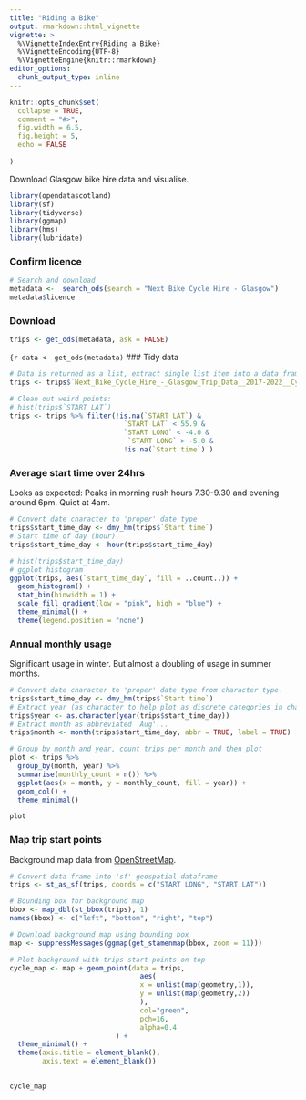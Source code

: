 ```yaml
---
title: "Riding a Bike"
output: rmarkdown::html_vignette
vignette: >
  %\VignetteIndexEntry{Riding a Bike}
  %\VignetteEncoding{UTF-8}
  %\VignetteEngine{knitr::rmarkdown}
editor_options: 
  chunk_output_type: inline
---
```


```r
knitr::opts_chunk$set(
  collapse = TRUE,
  comment = "#>", 
  fig.width = 6.5,
  fig.height = 5,
  echo = FALSE
  
)
```

Download Glasgow bike hire data and visualise.

```r
library(opendatascotland)
library(sf)
library(tidyverse)
library(ggmap)
library(hms)
library(lubridate)
```

### Confirm licence



```r
# Search and download
metadata <-  search_ods(search = "Next Bike Cycle Hire - Glasgow")
metadata$licence
```

### Download

```r
trips <- get_ods(metadata, ask = FALSE)
```

``` {r
data <- get_ods(metadata)
```
###  Tidy data

```r
# Data is returned as a list, extract single list item into a data frame
trips <- trips$`Next_Bike_Cycle_Hire_-_Glasgow_Trip_Data__2017-2022__Cycling_Scotland`

# Clean out weird points:
# hist(trips$`START LAT`)
trips <- trips %>% filter(!is.na(`START LAT`) & 
                            `START LAT` < 55.9 &
                            `START LONG` < -4.0 &
                             `START LONG` > -5.0 &
                            !is.na(`Start time`) )
```

### Average start time over 24hrs

Looks as expected: Peaks in morning rush hours 7.30-9.30 and evening around 6pm.
Quiet at 4am.

```r
# Convert date character to 'proper' date type
trips$start_time_day <- dmy_hm(trips$`Start time`)
# Start time of day (hour)
trips$start_time_day <- hour(trips$start_time_day)

# hist(trips$start_time_day)
# ggplot histogram
ggplot(trips, aes(`start_time_day`, fill = ..count..)) +
  geom_histogram() +
  stat_bin(binwidth = 1) +
  scale_fill_gradient(low = "pink", high = "blue") +
  theme_minimal() +
  theme(legend.position = "none")
```

### Annual monthly usage

Significant usage in winter. But almost a doubling of usage in summer months.

```r
# Convert date character to 'proper' date type from character type.
trips$start_time_day <- dmy_hm(trips$`Start time`)
# Extract year (as character to help plot as discrete categories in chart)
trips$year <- as.character(year(trips$start_time_day))
# Extract month as abbreviated 'Aug'...
trips$month <- month(trips$start_time_day, abbr = TRUE, label = TRUE)

# Group by month and year, count trips per month and then plot
plot <- trips %>%
  group_by(month, year) %>%
  summarise(monthly_count = n()) %>%
  ggplot(aes(x = month, y = monthly_count, fill = year)) +
  geom_col() +
  theme_minimal()

plot
```

### Map trip start points

Background map data from [OpenStreetMap](https://www.openstreetmap.org/copyright).

```r
# Convert data frame into 'sf' geospatial dataframe
trips <- st_as_sf(trips, coords = c("START LONG", "START LAT"))

# Bounding box for background map
bbox <- map_dbl(st_bbox(trips), 1)
names(bbox) <- c("left", "bottom", "right", "top")

# Download background map using bounding box
map <- suppressMessages(ggmap(get_stamenmap(bbox, zoom = 11)))

# Plot background with trips start points on top
cycle_map <- map + geom_point(data = trips,
                                aes(
                                x = unlist(map(geometry,1)),
                                y = unlist(map(geometry,2))
                                ),
                                col="green", 
                                pch=16, 
                                alpha=0.4
                          ) + 
  theme_minimal() + 
  theme(axis.title = element_blank(),
        axis.text = element_blank())
  

cycle_map 


```
